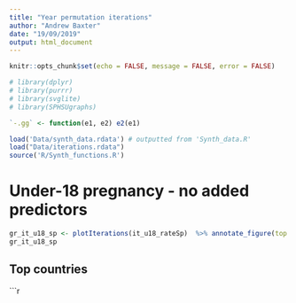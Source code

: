 ```yaml
---
title: "Year permutation iterations"
author: "Andrew Baxter"
date: "19/09/2019"
output: html_document
---
```


```r
knitr::opts_chunk$set(echo = FALSE, message = FALSE, error = FALSE)

# library(dplyr)
# library(purrr)
# library(svglite)
# library(SPHSUgraphs)

`-.gg` <- function(e1, e2) e2(e1)
```

```r
load('Data/synth_data.rdata') # outputted from 'Synth_data.R'
load("Data/iterations.rdata")
source('R/Synth_functions.R')
```

# Under-18 pregnancy - no added predictors

```r
gr_it_u18_sp <- plotIterations(it_u18_rateSp)  %>% annotate_figure(top = text_grob("Under-18, no predictors - year iterations"))
gr_it_u18_sp
```

## Top countries

```r